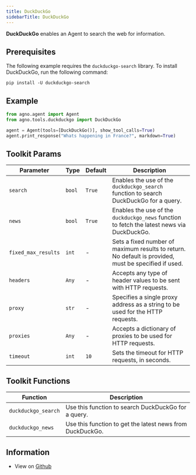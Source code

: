 ```yaml
---
title: DuckDuckGo
sidebarTitle: DuckDuckGo
---
```


**DuckDuckGo** enables an Agent to search the web for information.

## Prerequisites

The following example requires the `duckduckgo-search` library. To install DuckDuckGo, run the following command:

```shell
pip install -U duckduckgo-search
```

## Example

```python cookbook/tools/duckduckgo.py
from agno.agent import Agent
from agno.tools.duckduckgo import DuckDuckGo

agent = Agent(tools=[DuckDuckGo()], show_tool_calls=True)
agent.print_response("Whats happening in France?", markdown=True)
```

## Toolkit Params

| Parameter | Type | Default | Description |
|-----------|------|---------|-------------|
| `search` | `bool` | `True` | Enables the use of the `duckduckgo_search` function to search DuckDuckGo for a query. |
| `news` | `bool` | `True` | Enables the use of the `duckduckgo_news` function to fetch the latest news via DuckDuckGo. |
| `fixed_max_results` | `int` | - | Sets a fixed number of maximum results to return. No default is provided, must be specified if used. |
| `headers` | `Any` | - | Accepts any type of header values to be sent with HTTP requests. |
| `proxy` | `str` | - | Specifies a single proxy address as a string to be used for the HTTP requests. |
| `proxies` | `Any` | - | Accepts a dictionary of proxies to be used for HTTP requests. |
| `timeout` | `int` | `10` | Sets the timeout for HTTP requests, in seconds. |

## Toolkit Functions

| Function | Description |
|----------|-------------|
| `duckduckgo_search` | Use this function to search DuckDuckGo for a query. |
| `duckduckgo_news` | Use this function to get the latest news from DuckDuckGo. |

## Information

- View on [Github](https://github.com/phidatahq/agno/blob/main/libs/agno/agno/tools/duckduckgo.py)
